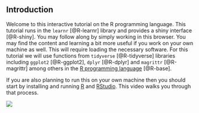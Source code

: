 ## Introduction

Welcome to this interactive tutorial on the R programming language. This tutorial runs in the `learnr` [@R-learnr] library and provides a shiny interface [@R-shiny].  You may follow along by simply working in this browser. You may find the content and learning a bit more useful if you work on your own machine as well. This will require loading the necessary software. For this tutorial we will use functions from `tidyverse` [@R-tidyverse] libraries including `ggplot2` [@R-ggplot2], `dplyr` [@R-dplyr] and `magrittr` [@R-magrittr] among others in the [R programming language](https://www.r-project.org/) [@R-base].

If you are also planning to run this on your own machine then you should start by installing and running [R](https://www.r-project.org/) and [RStudio](https://rstudio.com/). This video walks you through that process. 

![](https://youtu.be/WT3tKlzCZgo)